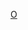 {{Asbox
| image     = Bolitaenid.png
| pix       = 50
| subject   = 
| qualifier = 與[[章魚]]相關
| category  = 章魚小作品
| tempsort  =  
| name      = Template:章魚小作品
}}<noinclude>
[[Category:動物小作品模板|O]]
</noinclude>